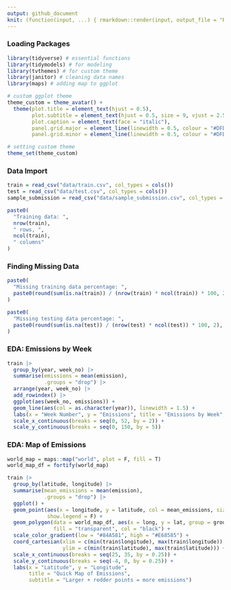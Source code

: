 ```yaml
---
output: github_document
knit: (function(input, ...) { rmarkdown::render(input, output_file = "README.md", envir = globalenv()) })
---
```


### Loading Packages

```r
library(tidyverse) # essential functions
library(tidymodels) # for modeling
library(tvthemes) # for custom theme
library(janitor) # cleaning data names
library(maps) # adding map to ggplot

# custom ggplot theme
theme_custom = theme_avatar() +
  theme(plot.title = element_text(hjust = 0.5),
        plot.subtitle = element_text(hjust = 0.5, size = 9, vjust = 2.5, face = "italic"),
        plot.caption = element_text(face = "italic"),
        panel.grid.major = element_line(linewidth = 0.5, colour = "#DFDAD1"),
        panel.grid.minor = element_line(linewidth = 0.5, colour = "#DFDAD1"))

# setting custom theme
theme_set(theme_custom)
```

### Data Import

```r
train = read_csv("data/train.csv", col_types = cols())
test = read_csv("data/test.csv", col_types = cols())
sample_submission = read_csv("data/sample_submission.csv", col_types = cols())

paste0(
  "Training data: ",
  nrow(train),
  " rows, ",
  ncol(train),
  " columns"
)
```

### Finding Missing Data

```r
paste0(
  "Missing training data percentage: ",
  paste0(round(sum(is.na(train)) / (nrow(train) * ncol(train)) * 100, 2), "%")
)

paste0(
  "Missing testing data percentage: ",
  paste0(round(sum(is.na(test)) / (nrow(test) * ncol(test)) * 100, 2), "%")
)
```

### EDA: Emissions by Week

```r
train |>
  group_by(year, week_no) |>
  summarise(emissions = mean(emission),
            .groups = "drop") |>
  arrange(year, week_no) |>
  add_rowindex() |>
  ggplot(aes(week_no, emissions)) +
  geom_line(aes(col = as.character(year)), linewidth = 1.5) +
  labs(x = "Week Number", y = "Emissions", title = "Emissions by Week", col = NULL) +
  scale_x_continuous(breaks = seq(0, 52, by = 2)) +
  scale_y_continuous(breaks = seq(0, 150, by = 5))
```

### EDA: Map of Emissions

```r
world_map = maps::map("world", plot = F, fill = T)
world_map_df = fortify(world_map)

train |>
  group_by(latitude, longitude) |>
  summarise(mean_emissions = mean(emission),
            .groups = "drop") |>
  ggplot() +
  geom_point(aes(x = longitude, y = latitude, col = mean_emissions, size = mean_emissions),
             show.legend = F) +
  geom_polygon(data = world_map_df, aes(x = long, y = lat, group = group),
               fill = "transparent", col = "black") +
  scale_color_gradient(low = "#84A581", high = "#E68585") +
  coord_cartesian(xlim = c(min(train$longitude), max(train$longitude)),
                  ylim = c(min(train$latitude), max(train$latitude))) +
  scale_x_continuous(breaks = seq(25, 35, by = 0.25)) +
  scale_y_continuous(breaks = seq(-4, 0, by = 0.25)) +
  labs(x = "Latitude", y = "Longitude",
       title = "Quick Map of Emissions",
       subtitle = "Larger + redder points = more emissions")
```


























